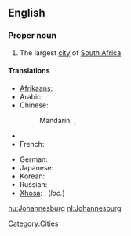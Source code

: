 ==English==
{{wikipedia}}

===Proper noun===
{{en-proper noun}}

# The largest [[city]] of [[South Africa]].

====Translations====
{{trans-top|a city in South Africa}}
* [[Afrikaans]]: {{t-|af|Johannesburg|xs=Afrikaans}}
* Arabic: {{t|ar|جوهانسبرغ|m|tr=juhanisbuurgh}}
* Chinese:
*: Mandarin: {{t-|cmn|約翰內斯堡|sc=Hani}}, {{t-|cmn|约翰内斯堡|tr=Yuēhànnèisībǎo|sc=Hani}}
* {{trreq|Finnish}}
* French: {{t-|fr|Johannesburg}}
{{trans-mid}}
* German: {{t-|de|Johannesburg|n}}
* Japanese: {{t|ja|ヨハネスブルグ|tr=Yohanesuburugu}}
* Korean: {{t|ko|요하네스버그|tr=Yohaneseubeogeu}}
* Russian: {{t-|ru|Йоханнесбург|m|tr=Joxánnesburg}}
* [[Xhosa]]: {{t|xh|iRhawuti|xs=Xhosa}}, {{t|xh|eRhawutini|xs=Xhosa}} (''loc.'')
{{trans-bottom}}

[[Category:Cities]]

[[hu:Johannesburg]]
[[nl:Johannesburg]]